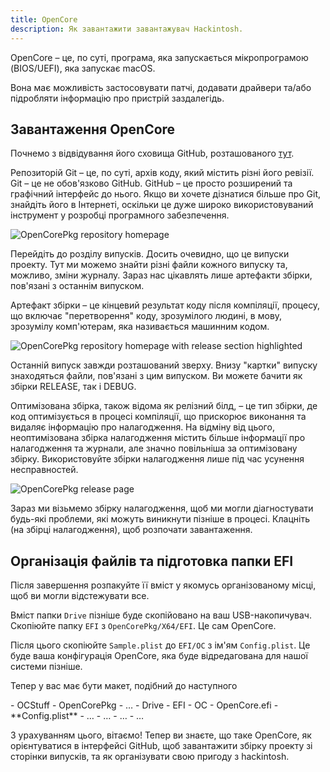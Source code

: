 ---
title: OpenCore
description: Як завантажити завантажувач Hackintosh.
---


OpenCore – це, по суті, програма, яка запускається мікропрограмою (BIOS/UEFI), яка запускає macOS.

Вона має можливість застосовувати патчі, додавати драйвери та/або підробляти інформацію про пристрій заздалегідь.

## Завантаження OpenCore

Почнемо з відвідування його сховища GitHub, розташованого [тут](https://github.com/Acidanthera/OpenCorePkg).

<Aside type="tip">
Репозиторій Git – це, по суті, архів коду, який містить різні його ревізії. Git – це не обов'язково GitHub. GitHub – це просто розширений та графічний інтерфейс до нього. Якщо ви хочете дізнатися більше про Git, знайдіть його в Інтернеті, оскільки це дуже широко використовуваний інструмент у розробці програмного забезпечення.
</Aside>

![OpenCorePkg repository homepage](~/assets/OpenCorePkg.png)

Перейдіть до розділу випусків. Досить очевидно, що це випуски проекту. Тут ми можемо знайти різні файли кожного випуску та, можливо, зміни журналу. Зараз нас цікавлять лише артефакти збірки, пов'язані з останнім випуском.

<Aside type="tip">
Артефакт збірки – це кінцевий результат коду після компіляції, процесу, що включає "перетворення" коду, зрозумілого людині, в мову, зрозумілу комп'ютерам, яка називається машинним кодом.
</Aside>

![OpenCorePkg repository homepage with release section highlighted](~/assets/OpenCorePkgReleaseSection.png)

Останній випуск завжди розташований зверху. Внизу "картки" випуску знаходяться файли, пов'язані з цим випуском. Ви можете бачити як збірки RELEASE, так і DEBUG.

<Aside type="tip">
Оптимізована збірка, також відома як релізний білд, – це тип збірки, де код оптимізується в процесі компіляції, що прискорює виконання та видаляє інформацію про налагодження. На відміну від цього, неоптимізована збірка налагодження містить більше інформації про налагодження та журнали, але значно повільніша за оптимізовану збірку. Використовуйте збірки налагодження лише під час усунення несправностей.
</Aside>

![OpenCorePkg release page](~/assets/OpenCorePkgReleasePage.png)

Зараз ми візьмемо збірку налагодження, щоб ми могли діагностувати будь-які проблеми, які можуть виникнути пізніше в процесі. Клацніть (на збірці налагодження), щоб розпочати завантаження.

## Організація файлів та підготовка папки EFI

Після завершення розпакуйте її вміст у якомусь організованому місці, щоб ви могли відстежувати все.

Вміст папки `Drive` пізніше буде скопійовано на ваш USB-накопичувач. Скопіюйте папку `EFI` з `OpenCorePkg/X64/EFI`. Це сам OpenCore.

Після цього скопіюйте `Sample.plist` до `EFI/OC` з ім'ям `Config.plist`. Це буде ваша конфігурація OpenCore, яка буде відредагована для нашої системи пізніше.

Тепер у вас має бути макет, подібний до наступного

<FileTree>
- OCStuff
  - OpenCorePkg
    - …
  - Drive
    - EFI
      - OC
        - OpenCore.efi
        - **Config.plist**
        - …
      - …
    - …
  - …
</FileTree>

З урахуванням цього, вітаємо! Тепер ви знаєте, що таке OpenCore, як орієнтуватися в інтерфейсі GitHub, щоб завантажити збірку проекту зі сторінки випусків, та як організувати свою пригоду з hackintosh.

